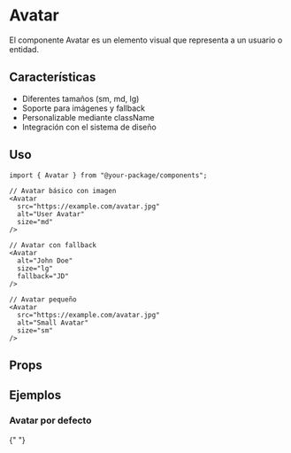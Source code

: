 
<Meta of={AvatarStories} />

# Avatar

El componente Avatar es un elemento visual que representa a un usuario o entidad.

## Características

- Diferentes tamaños (sm, md, lg)
- Soporte para imágenes y fallback
- Personalizable mediante className
- Integración con el sistema de diseño

## Uso

```tsx
import { Avatar } from "@your-package/components";

// Avatar básico con imagen
<Avatar
  src="https://example.com/avatar.jpg"
  alt="User Avatar"
  size="md"
/>

// Avatar con fallback
<Avatar
  alt="John Doe"
  size="lg"
  fallback="JD"
/>

// Avatar pequeño
<Avatar
  src="https://example.com/avatar.jpg"
  alt="Small Avatar"
  size="sm"
/>
```

## Props

<Controls />

## Ejemplos

### Avatar por defecto

<Story of={AvatarStories.Default} />{" "}
